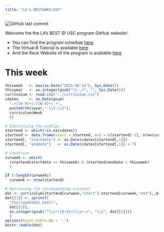 ```yaml
---
title: "LA's BEST&#64;USC"
---
```


<img alt="GitHub last commit" src="https://img.shields.io/github/last-commit/USCbiostats/LAsBEST">

Welcome the the LA's BEST @ USC program GitHub website!.

- You can find the program schedule [here](curriculum.html). 
- The Virtual R Tutorial is available [here](https://uscbiostats.shinyapps.io/Introduction_to_R/)
- And the Keck Website of the program is available [here](https://lasbest.usc.edu/)

# This week

```r
thisweek   <- max(as.Date("2021-06-14"), Sys.Date())
thisyear   <- as.integer(gsub("\\-.+", "", Sys.Date()))
curriculum <- read.csv("../curriculum.csv")
cdates     <- as.Date(gsub(
  ".+([0-9]+)/([0-9]+).+",
  paste0(thisyear,"-\\1-\\2"),
  curriculum$Week
  ))

# Identifying the endtips
startend <- which(!is.na(cdates))
startend <- data.frame(start = startend, end = c(startend[-1], nrow(curriculum)))
startend[, "startdate"] <- as.Date(cdates[startend[,1]])
startend[, "enddate"]   <- as.Date(cdates[startend[,1]] + 7)

# Condition
curweek <- which(
  (startend$startdate <= thisweek) & (startend$enddate > thisweek)
  )

if (!length(curweek))
  curweek <- nrow(startend)

# Retrieving the corresponding calendar
dat <- curriculum[startend[curweek,"start"]:startend[curweek,"end"],,drop=FALSE]
dat[[1]] <- sprintf(
  "[%s](week%02i.html)",
  dat[[1]],
  as.integer(gsub("^\\s*([0-9]+)\\s+.+", "\\1", dat[[1]]))
  )
options(knitr.kable.NA = '-')
knitr::kable(dat)
```

